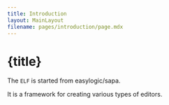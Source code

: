 ```yaml
---
title: Introduction
layout: MainLayout
filename: pages/introduction/page.mdx
---
```


# {title}

The `ELF` is started from easylogic/sapa. 

It is a framework for creating various types of editors.


<div style={{height: 300}}></div>








